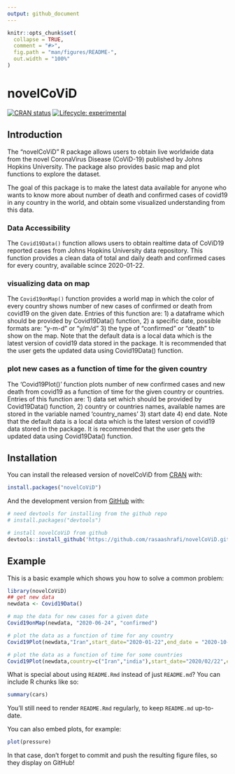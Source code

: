 ```yaml
---
output: github_document
---
```


<!-- README.md is generated from README.Rmd. Please edit that file -->

```r
knitr::opts_chunk$set(
  collapse = TRUE,
  comment = "#>",
  fig.path = "man/figures/README-",
  out.width = "100%"
)
```

# novelCoViD

<!-- badges: start -->
[![CRAN status](https://www.r-pkg.org/badges/version/novelCoViD)](https://CRAN.R-project.org/package=novelCoViD)
[![Lifecycle: experimental](https://img.shields.io/badge/lifecycle-experimental-orange.svg)](https://www.tidyverse.org/lifecycle/#experimental)
<!-- badges: end -->

## Introduction 
The "novelCoViD" R package allows users to obtain live worldwide data from the
novel CoronaVirus Disease (CoViD-19) published by Johns Hopkins University. The package also provides basic map and plot functions to explore the dataset.

The goal of this package is to make the latest data available for anyone who wants to
know more about number of death and confirmed cases of covid19 in any country in the world, and 
obtain some visualized understanding from this data.

### Data Accessibility
The `Covid19Data()` function allows users to obtain realtime data of CoViD19 reported cases from Johns Hopkins University data repository. This function provides a clean data of total and daily death and confirmed cases for every country, available scince 2020-01-22.

### visualizing data on map 
The `Covid19onMap()` function provides a world map in which the color of every country shows number of new cases of confirmed or death from covid19 on the given date. Entries of this function are: 
1) a dataframe which should be provided by Covid19Data() function, 
2) a specific date, possible formats are: "y-m-d" or "y/m/d"
3) the type of "confirmed" or "death" to show on the map. 
Note that the default data is a local data which is the latest version of covid19 data stored in the package. It is recommended that the user gets the updated data using Covid19Data() function.

### plot new cases as a function of time for the given country
The 'Covid19Plot()' function plots number of new confirmed cases and new death from covid19 as a function of time for the given country or countries. Entries of this function are: 
1) data set which should be provided by Covid19Data() function, 
2) country or countries names, available names are stored in the variable named 'country_names'
3) start date 
4) end date.
Note that the default data is a local data which is the latest version of covid19 data stored in the package. It is recommended that the user gets the updated data using Covid19Data() function.



## Installation

You can install the released version of novelCoViD from [CRAN](https://CRAN.R-project.org) with:

``` r
install.packages("novelCoViD")
```

And the development version from [GitHub](https://github.com/) with:

``` r
# need devtools for installing from the github repo
# install.packages("devtools")

# install novelCoViD from github
devtools::install_github('https://github.com/rasaashrafi/novelCoViD.git')
```

## Example

This is a basic example which shows you how to solve a common problem:

```r
library(novelCoViD)
## get new data
newdata <- Covid19Data()
```

```r
# map the data for new cases for a given date
Covid19onMap(newdata, "2020-06-24", "confirmed")
```

```r
# plot the data as a function of time for any country
Covid19Plot(newdata,"Iran",start_date="2020-01-22",end_date = "2020-10-24")
```


```r
# plot the data as a function of time for some countries
Covid19Plot(newdata,country=c("Iran","india"),start_date="2020/02/22",end_date = "2020/05/15")
```



What is special about using `README.Rmd` instead of just `README.md`? You can include R chunks like so:

```r
summary(cars)
```

You'll still need to render `README.Rmd` regularly, to keep `README.md` up-to-date.

You can also embed plots, for example:

```r
plot(pressure)
```

In that case, don't forget to commit and push the resulting figure files, so they display on GitHub!
